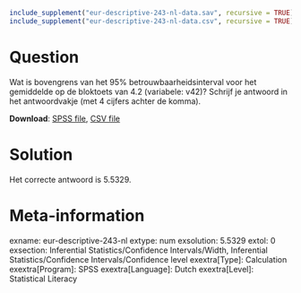 ```r
include_supplement("eur-descriptive-243-nl-data.sav", recursive = TRUE)
include_supplement("eur-descriptive-243-nl-data.csv", recursive = TRUE)
```

Question
========
Wat is bovengrens van het 95% betrouwbaarheidsinterval voor het gemiddelde op de bloktoets van 4.2 (variabele: v42)? Schrijf je antwoord in het antwoordvakje (met 4 cijfers achter de komma).

**Download**: [SPSS file](eur-descriptive-243-nl-data.sav), [CSV file](eur-descriptive-243-nl-data.csv)


Solution
========
Het correcte antwoord is 5.5329.


Meta-information
================
exname: eur-descriptive-243-nl
extype: num
exsolution: 5.5329
extol: 0
exsection: Inferential Statistics/Confidence Intervals/Width, Inferential Statistics/Confidence Intervals/Confidence level
exextra[Type]: Calculation
exextra[Program]: SPSS
exextra[Language]: Dutch
exextra[Level]: Statistical Literacy
